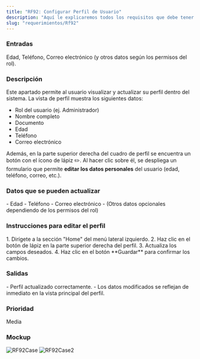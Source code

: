 ```yaml
---
title: "RF92: Configurar Perfil de Usuario"
description: "Aquí le explicaremos todos los requisitos que debe tener para poder configurar su perfil de usuario en Formatrack."
slug: "requerimientos/Rf92"
---
```



<h3>Entradas</h3>
Edad, Teléfono, Correo electrónico (y otros datos según los permisos del rol).

<h3>Descripción</h3>
Este apartado permite al usuario visualizar y actualizar su perfil dentro del sistema.
La vista de perfil muestra los siguientes datos:

- Rol del usuario (ej. Administrador)
- Nombre completo
- Documento
- Edad
- Teléfono
- Correo electrónico

Además, en la parte superior derecha del cuadro de perfil se encuentra un botón con el ícono de lápiz ✏️. Al hacer clic sobre él, se despliega un formulario que permite **editar los datos personales** del usuario (edad, teléfono, correo, etc.).

<h3>Datos que se pueden actualizar</h3>- Edad - Teléfono - Correo electrónico -
(Otros datos opcionales dependiendo de los permisos del rol)

<h3>Instrucciones para editar el perfil</h3>
1. Dirígete a la sección "Home" del menú lateral izquierdo. 2. Haz clic en el botón
de lápiz en la parte superior derecha del perfil. 3. Actualiza los campos deseados.
4. Haz clic en el botón **Guardar** para confirmar los cambios.

<h3>Salidas</h3>- Perfil actualizado correctamente. - Los datos modificados se
reflejan de inmediato en la vista principal del perfil.

<h3>Prioridad</h3>
Media

<h3>Mockup</h3>
<Image src={RF92Case} alt="RF92Case" width={3148} height={2270} />
<Image src={RF92Case2} alt="RF92Case2" width={3148} height={2270} />
